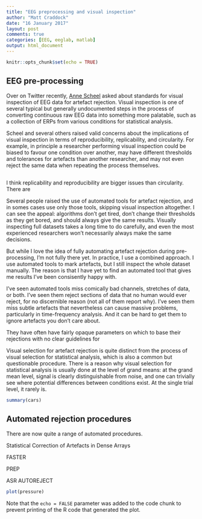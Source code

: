 ```yaml
---
title: "EEG preprocessing and visual inspection"
author: "Matt Craddock"
date: "16 January 2017"
layout: post
comments: true
categories: [EEG, eeglab, matlab]
output: html_document
---
```


```r
knitr::opts_chunk$set(echo = TRUE)
```

## EEG pre-processing

Over on Twitter recently, [Anne Scheel]("") asked about standards for visual inspection of EEG data for artefact rejection. Visual inspection is one of several typical but generally undocumented steps in the process of converting continuous raw EEG data into something more palatable, such as a collection of ERPs from various conditions for statistical analysis. 

Scheel and several others raised valid concerns about the implications of visual inspection in terms of reproducibility, replicability, and circularity. For example, in principle a researcher performing visual inspection could be biased to favour one condition over another, may have different thresholds and tolerances for artefacts than another researcher, and may not even reject the same data when repeating the process themselves. 

## 

I think replicability and reproducibility are bigger issues than circularity. There are 



Several people raised the use of automated tools for artefact rejection, and in somes cases use only those tools, skipping visual inspection altogether. I can see the appeal: algorithms don't get tired, don't change their thresholds as they get bored, and should always give the same results. Visually inspecting full datasets takes a long time to do carefully, and even the most experienced researchers won't necessarily always make the same decisions.

But while I love the idea of fully automating artefact rejection during pre-processing, I'm not fully there yet. In practice, I use a combined approach. I use automated tools to mark artefacts, but I still inspect the whole dataset manually. The reason is that I have yet to find an automated tool that gives me results I've been consisently happy with. 

I've seen automated tools miss comically bad channels, stretches of data, or both. I've seen them reject sections of data that no human would ever reject, for no discernible reason (not all of them report why). I've seen them miss subtle artefacts that nevertheless can cause massive problems, particularly in time-frequency analysis. And it can be hard to get them to ignore artefacts you don't care about.



They have often have fairly opaque parameters on which to base their rejections with no clear guidelines for

Visual selection for artefact rejection is quite distinct from the process of visual selection for statistical analysis, which is also a common but questionable procedure. There is a reason why visual selection for statistical analysis is usually done at the level of grand means: at the grand mean level, signal is clearly distinguishable from noise, and one can trivially see where potential differences between conditions exist. At the single trial level, it rarely is. 

```r
summary(cars)
```

## Automated rejection procedures

There are now quite a range of automated procedures.

Statistical Correction of Artefacts in Dense Arrays

FASTER

PREP

ASR
AUTOREJECT


```r
plot(pressure)
```

Note that the `echo = FALSE` parameter was added to the code chunk to prevent printing of the R code that generated the plot.
